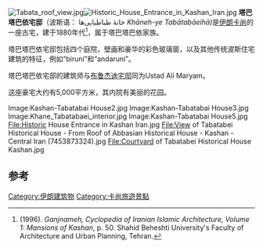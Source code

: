 [[Image:Tabata_roof_view.jpg|right]][[File:Historic_House_Entrance_in_Kashan_Iran.jpg|thumb]]
'''塔巴塔巴依宅邸'''（波斯语： خانهٔ طباطبایی‌ها ''Khāneh-ye Tabātabāeihā) ''是[[伊朗|伊朗]][[卡尚|卡尚]]的一座古宅，建于1880年代<ref>(1996). ''Ganjnameh, Cyclopedia of Iranian Islamic Architecture, Volume 1: Mansions of Kashan'', p. 50. Shahid Beheshti University's Faculty of Architecture and Urban Planning, Tehran.</ref>，属于塔巴塔巴依家族。

塔巴塔巴依宅邸包括四个庭院，壁画和豪华的彩色玻璃窗，以及其他传统波斯住宅建筑的特征，例如“biruni”和“andaruni”。

塔巴塔巴依宅邸的建筑师与[[布鲁杰迪宅邸|布鲁杰迪宅邸]]同为Ustad Ali Maryam。

这座豪宅大约有5,000平方米，其内院有美丽的花园。

<gallery>
Image:Kashan-Tabatabai House2.jpg
Image:Kashan-Tabatabai House3.jpg
Image:Khane_Tabatabaei_interior.jpg
Image:Kashan-Tabatabai House5.jpg
File:Historic House Entrance in Kashan Iran.jpg
File:View of Tabatabei Historical House - From Roof of Abbasian Historical House - Kashan - Central Iran (7453873324).jpg
File:Courtyard of Tabatabei Historical House Kashan.jpg
</gallery>

==参考==
{{Reflist}}
{{Coord|33|58|29.31|N|51|26|20.81|E|display=title|region:IR_type:landmark}}
[[Category:伊朗建筑物|Category:伊朗建筑物]]
[[Category:卡尚旅遊景點|Category:卡尚旅遊景點]]